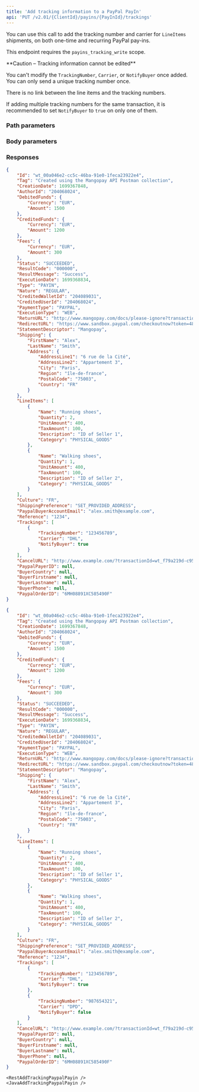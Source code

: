 ```yaml
---
title: 'Add tracking information to a PayPal PayIn'  
api: 'PUT /v2.01/{ClientId}/payins/{PayInId}/trackings'  
---
```




You can use this call to add the tracking number and carrier for `LineItems` shipments, on both one-time and recurring PayPal pay-ins.

This endpoint requires the `payins_tracking_write` scope.

<Warning>  
**Caution – Tracking information cannot be edited** 
  
You can't modify the `TrackingNumber`, `Carrier`, or `NotifyBuyer` once added.  
You can only send a unique tracking number once.   
</Warning>  

There is no link between the line items and the tracking numbers.   

If adding multiple tracking numbers for the same transaction, it is recommended to set `NotifyBuyer` to `true` on only one of them.   

### Path parameters  

<PayInId />  

### Body parameters  

<TrackingNumber />  

<Carrier />  

<NotifyBuyer />  

### Responses  

<AccordionGroup>

<Accordion title="200 - First tracking number">  

<IdResponse />  

<TagResponse />  

<CreationDateResponse />  

<AuthorIdResponse />  

<DebitedFunds8Response />  

<CreditedFunds6Response />  

<Fees6Response />  

<Status2Response />  

<ResultCodeResponse />  

<ResultMessageResponse />  

<ExecutionDateResponse />  

<TypeResponse />  

<NatureResponse />  

<CreditedWalletIdResponse />  

<CreditedUserIdResponse />  

<PaymentType8Response />  

<ExecutionTypeResponse />  

<ReturnURLResponse />  

<RedirectURLResponse />  

<StatementDescriptorResponse />  

<Shipping1Response />  

<LineItems1Response />  

<Culture1Response />  

<ShippingPreferenceResponse />  

<PaypalBuyerAccountEmailResponse />  

<Reference1Response />  

<TrackingsResponse />

<CancelURLResponse/>
<PaypalPayerIDResponse/>
<BuyerCountryResponse/>
<BuyerFirstnameResponse/>
<BuyerLastnameResponse/>
<BuyerPhoneResponse/>
<PaypalOrderIDResponse/>

</Accordion>

<Accordion title="200 - Second tracking number">  

<IdResponse />  

<TagResponse />  

<CreationDateResponse />  

<AuthorIdResponse />  

<DebitedFunds8Response />  

<CreditedFunds6Response />  

<Fees6Response />  

<Status2Response />  

<ResultCodeResponse />  

<ResultMessageResponse />  

<ExecutionDateResponse />  

<TypeResponse />  

<NatureResponse />  

<CreditedWalletIdResponse />  

<CreditedUserIdResponse />  

<PaymentType8Response />  

<ExecutionTypeResponse />  

<ReturnURLResponse />  

<RedirectURLResponse />  

<StatementDescriptorResponse />  

<Shipping1Response />  

<LineItems1Response />  

<Culture1Response />  

<ShippingPreferenceResponse />  

<PaypalBuyerAccountEmailResponse />  

<Reference1Response />  

<TrackingsResponse />

<CancelURLResponse/>
<PaypalPayerIDResponse/>
<BuyerCountryResponse/>
<BuyerFirstnameResponse/>
<BuyerLastnameResponse/>
<BuyerPhoneResponse/>
<PaypalOrderIDResponse/>

</Accordion>
</AccordionGroup>  

<ResponseExample>  

```json 200 - First tracking number  
{
    "Id": "wt_00a046e2-cc5c-46ba-91e0-1feca23922e4",
    "Tag": "Created using the Mangopay API Postman collection",
    "CreationDate": 1699367848,
    "AuthorId": "204068024",
    "DebitedFunds": {
        "Currency": "EUR",
        "Amount": 1500
    },
    "CreditedFunds": {
        "Currency": "EUR",
        "Amount": 1200
    },
    "Fees": {
        "Currency": "EUR",
        "Amount": 300
    },
    "Status": "SUCCEEDED",
    "ResultCode": "000000",
    "ResultMessage": "Success",
    "ExecutionDate": 1699368834,
    "Type": "PAYIN",
    "Nature": "REGULAR",
    "CreditedWalletId": "204089031",
    "CreditedUserId": "204068024",
    "PaymentType": "PAYPAL",
    "ExecutionType": "WEB",
    "ReturnURL": "http://www.mangopay.com/docs/please-ignore?transactionId=wt_00a046e2-cc5c-46ba-91e0-1feca23922e4",
    "RedirectURL": "https://www.sandbox.paypal.com/checkoutnow?token=48X37022FD879043B",
    "StatementDescriptor": "Mangopay",
    "Shipping": {
        "FirstName": "Alex",
        "LastName": "Smith",
        "Address": {
            "AddressLine1": "6 rue de la Cité",
            "AddressLine2": "Appartement 3",
            "City": "Paris",
            "Region": "île-de-france",
            "PostalCode": "75003",
            "Country": "FR"
        }
    },
    "LineItems": [
        {
            "Name": "Running shoes",
            "Quantity": 2,
            "UnitAmount": 400,
            "TaxAmount": 100,
            "Description": "ID of Seller 1",
            "Category": "PHYSICAL_GOODS"
        },
        {
            "Name": "Walking shoes",
            "Quantity": 1,
            "UnitAmount": 400,
            "TaxAmount": 100,
            "Description": "ID of Seller 2",
            "Category": "PHYSICAL_GOODS"
        }
    ],
    "Culture": "FR",
    "ShippingPreference": "SET_PROVIDED_ADDRESS",
    "PaypalBuyerAccountEmail": "alex.smith@example.com",
    "Reference": "1234",
    "Trackings": [
        {
            "TrackingNumber": "123456789",
            "Carrier": "DHL",
            "NotifyBuyer": true
        }
    ],
    "CancelURL": "http://www.example.com/?transactionId=wt_f79a219d-c952-41a0-9bc4-e575f8f1ef7a",
    "PaypalPayerID": null,
    "BuyerCountry": null,
    "BuyerFirstname": null,
    "BuyerLastname": null,
    "BuyerPhone": null,
    "PaypalOrderID": "6MH08891XC585490F"
}  
 ```  

```json 200 - Second tracking number  
{
    "Id": "wt_00a046e2-cc5c-46ba-91e0-1feca23922e4",
    "Tag": "Created using the Mangopay API Postman collection",
    "CreationDate": 1699367848,
    "AuthorId": "204068024",
    "DebitedFunds": {
        "Currency": "EUR",
        "Amount": 1500
    },
    "CreditedFunds": {
        "Currency": "EUR",
        "Amount": 1200
    },
    "Fees": {
        "Currency": "EUR",
        "Amount": 300
    },
    "Status": "SUCCEEDED",
    "ResultCode": "000000",
    "ResultMessage": "Success",
    "ExecutionDate": 1699368834,
    "Type": "PAYIN",
    "Nature": "REGULAR",
    "CreditedWalletId": "204089031",
    "CreditedUserId": "204068024",
    "PaymentType": "PAYPAL",
    "ExecutionType": "WEB",
    "ReturnURL": "http://www.mangopay.com/docs/please-ignore?transactionId=wt_00a046e2-cc5c-46ba-91e0-1feca23922e4",
    "RedirectURL": "https://www.sandbox.paypal.com/checkoutnow?token=48X37022FD879043B",
    "StatementDescriptor": "Mangopay",
    "Shipping": {
        "FirstName": "Alex",
        "LastName": "Smith",
        "Address": {
            "AddressLine1": "6 rue de la Cité",
            "AddressLine2": "Appartement 3",
            "City": "Paris",
            "Region": "île-de-france",
            "PostalCode": "75003",
            "Country": "FR"
        }
    },
    "LineItems": [
        {
            "Name": "Running shoes",
            "Quantity": 2,
            "UnitAmount": 400,
            "TaxAmount": 100,
            "Description": "ID of Seller 1",
            "Category": "PHYSICAL_GOODS"
        },
        {
            "Name": "Walking shoes",
            "Quantity": 1,
            "UnitAmount": 400,
            "TaxAmount": 100,
            "Description": "ID of Seller 2",
            "Category": "PHYSICAL_GOODS"
        }
    ],
    "Culture": "FR",
    "ShippingPreference": "SET_PROVIDED_ADDRESS",
    "PaypalBuyerAccountEmail": "alex.smith@example.com",
    "Reference": "1234",
    "Trackings": [
        {
            "TrackingNumber": "123456789",
            "Carrier": "DHL",
            "NotifyBuyer": true
        },
        {
            "TrackingNumber": "987654321",
            "Carrier": "DPD",
            "NotifyBuyer": false
        }
    ],
    "CancelURL": "http://www.example.com/?transactionId=wt_f79a219d-c952-41a0-9bc4-e575f8f1ef7a",
    "PaypalPayerID": null,
    "BuyerCountry": null,
    "BuyerFirstname": null,
    "BuyerLastname": null,
    "BuyerPhone": null,
    "PaypalOrderID": "6MH08891XC585490F"
}  
 ```  

</ResponseExample>  

<RequestExample>  

    <RestAddTrackingPaypalPayin />
    <JavaAddTrackingPaypalPayin />
    
</RequestExample>